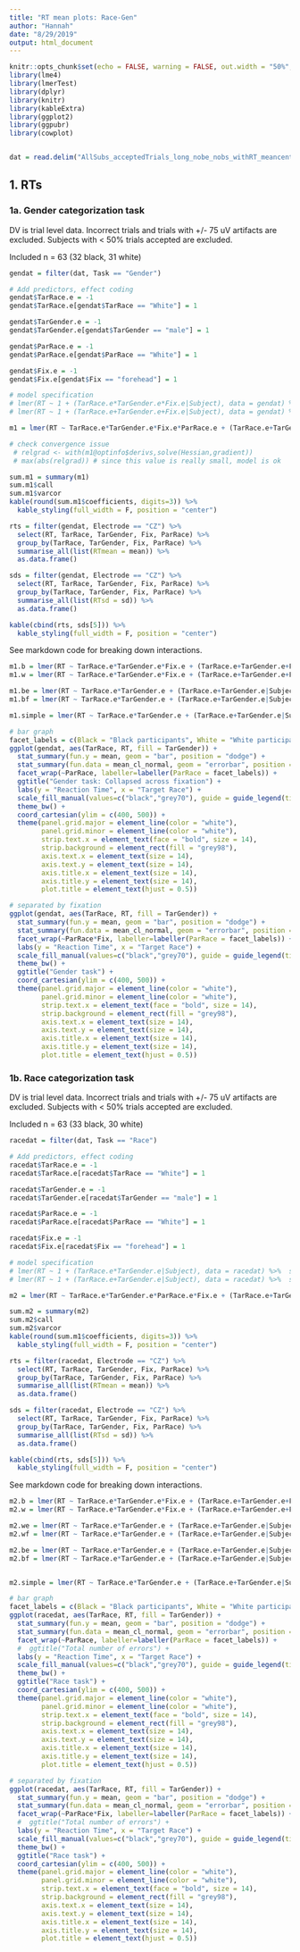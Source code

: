 ```yaml
---
title: "RT mean plots: Race-Gen"
author: "Hannah"
date: "8/29/2019"
output: html_document
---
```


```r
knitr::opts_chunk$set(echo = FALSE, warning = FALSE, out.width = "50%", out.height = "50%")
library(lme4)
library(lmerTest)
library(dplyr)
library(knitr)
library(kableExtra)
library(ggplot2)
library(ggpubr)
library(cowplot)


dat = read.delim("AllSubs_acceptedTrials_long_nobe_nobs_withRT_meancenteredP2.txt")
```

## 1. RTs

### 1a. Gender categorization task
DV is trial level data. Incorrect trials and trials with +/- 75 uV artifacts are excluded. Subjects with < 50% trials accepted are excluded. 

Included n = 63 (32 black, 31 white)

```r
gendat = filter(dat, Task == "Gender")

# Add predictors, effect coding
gendat$TarRace.e = -1
gendat$TarRace.e[gendat$TarRace == "White"] = 1

gendat$TarGender.e = -1
gendat$TarGender.e[gendat$TarGender == "male"] = 1

gendat$ParRace.e = -1
gendat$ParRace.e[gendat$ParRace == "White"] = 1

gendat$Fix.e = -1
gendat$Fix.e[gendat$Fix == "forehead"] = 1

# model specification
# lmer(RT ~ 1 + (TarRace.e*TarGender.e*Fix.e|Subject), data = gendat) %>%  summary()
# lmer(RT ~ 1 + (TarRace.e+TarGender.e+Fix.e|Subject), data = gendat) %>%  summary() # use this

m1 = lmer(RT ~ TarRace.e*TarGender.e*Fix.e*ParRace.e + (TarRace.e+TarGender.e+Fix.e|Subject), data = gendat)

# check convergence issue
 # relgrad <- with(m1@optinfo$derivs,solve(Hessian,gradient))
 # max(abs(relgrad)) # since this value is really small, model is ok

sum.m1 = summary(m1)
sum.m1$call
sum.m1$varcor
kable(round(sum.m1$coefficients, digits=3)) %>% 
  kable_styling(full_width = F, position = "center")

rts = filter(gendat, Electrode == "CZ") %>% 
  select(RT, TarRace, TarGender, Fix, ParRace) %>% 
  group_by(TarRace, TarGender, Fix, ParRace) %>% 
  summarise_all(list(RTmean = mean)) %>% 
  as.data.frame()

sds = filter(gendat, Electrode == "CZ") %>% 
  select(RT, TarRace, TarGender, Fix, ParRace) %>% 
  group_by(TarRace, TarGender, Fix, ParRace) %>% 
  summarise_all(list(RTsd = sd)) %>% 
  as.data.frame()

kable(cbind(rts, sds[5])) %>% 
  kable_styling(full_width = F, position = "center")
```

See markdown code for breaking down interactions.
```r
m1.b = lmer(RT ~ TarRace.e*TarGender.e*Fix.e + (TarRace.e+TarGender.e+Fix.e|Subject), data = filter(gendat, ParRace == "Black"))
m1.w = lmer(RT ~ TarRace.e*TarGender.e*Fix.e + (TarRace.e+TarGender.e+Fix.e|Subject), data = filter(gendat, ParRace == "White"))

m1.be = lmer(RT ~ TarRace.e*TarGender.e + (TarRace.e+TarGender.e|Subject), data = filter(gendat, ParRace == "Black" & Fix == "eyes"))
m1.bf = lmer(RT ~ TarRace.e*TarGender.e + (TarRace.e+TarGender.e|Subject), data = filter(gendat, ParRace == "Black" & Fix == "forehead"))

m1.simple = lmer(RT ~ TarRace.e*TarGender.e + (TarRace.e+TarGender.e|Subject), data = gendat)

```


```r
# bar graph
facet_labels = c(Black = "Black participants", White = "White participants")
ggplot(gendat, aes(TarRace, RT, fill = TarGender)) +
  stat_summary(fun.y = mean, geom = "bar", position = "dodge") +
  stat_summary(fun.data = mean_cl_normal, geom = "errorbar", position = position_dodge(width=.9), width = .2) +
  facet_wrap(~ParRace, labeller=labeller(ParRace = facet_labels)) + 
  ggtitle("Gender task: Collapsed across fixation") +
  labs(y = "Reaction Time", x = "Target Race") +
  scale_fill_manual(values=c("black","grey70"), guide = guide_legend(title = "Target Gender")) +
  theme_bw() +
  coord_cartesian(ylim = c(400, 500)) +
  theme(panel.grid.major = element_line(color = "white"),
        panel.grid.minor = element_line(color = "white"),
        strip.text.x = element_text(face = "bold", size = 14),
        strip.background = element_rect(fill = "grey98"),
        axis.text.x = element_text(size = 14),
        axis.text.y = element_text(size = 14),
        axis.title.x = element_text(size = 14),
        axis.title.y = element_text(size = 14),
        plot.title = element_text(hjust = 0.5))

# separated by fixation
ggplot(gendat, aes(TarRace, RT, fill = TarGender)) +
  stat_summary(fun.y = mean, geom = "bar", position = "dodge") +
  stat_summary(fun.data = mean_cl_normal, geom = "errorbar", position = position_dodge(width=.9), width = .2) +
  facet_wrap(~ParRace*Fix, labeller=labeller(ParRace = facet_labels)) + 
  labs(y = "Reaction Time", x = "Target Race") +
  scale_fill_manual(values=c("black","grey70"), guide = guide_legend(title = "Target Gender")) +
  theme_bw() +
  ggtitle("Gender task") +
  coord_cartesian(ylim = c(400, 500)) +
  theme(panel.grid.major = element_line(color = "white"),
        panel.grid.minor = element_line(color = "white"),
        strip.text.x = element_text(face = "bold", size = 14),
        strip.background = element_rect(fill = "grey98"),
        axis.text.x = element_text(size = 14),
        axis.text.y = element_text(size = 14),
        axis.title.x = element_text(size = 14),
        axis.title.y = element_text(size = 14),
        plot.title = element_text(hjust = 0.5))

```

### 1b. Race categorization task

DV is trial level data. Incorrect trials and trials with +/- 75 uV artifacts are excluded. Subjects with < 50% trials accepted are excluded. 

Included n = 63 (33 black, 30 white)

```r
racedat = filter(dat, Task == "Race")

# Add predictors, effect coding
racedat$TarRace.e = -1
racedat$TarRace.e[racedat$TarRace == "White"] = 1

racedat$TarGender.e = -1
racedat$TarGender.e[racedat$TarGender == "male"] = 1

racedat$ParRace.e = -1
racedat$ParRace.e[racedat$ParRace == "White"] = 1

racedat$Fix.e = -1
racedat$Fix.e[racedat$Fix == "forehead"] = 1

# model specification
# lmer(RT ~ 1 + (TarRace.e*TarGender.e|Subject), data = racedat) %>%  summary()
# lmer(RT ~ 1 + (TarRace.e+TarGender.e|Subject), data = racedat) %>%  summary() # use this

m2 = lmer(RT ~ TarRace.e*TarGender.e*ParRace.e*Fix.e + (TarRace.e+TarGender.e+Fix.e|Subject), data = racedat)

sum.m2 = summary(m2)
sum.m2$call
sum.m2$varcor
kable(round(sum.m1$coefficients, digits=3)) %>% 
  kable_styling(full_width = F, position = "center")

rts = filter(racedat, Electrode == "CZ") %>% 
  select(RT, TarRace, TarGender, Fix, ParRace) %>% 
  group_by(TarRace, TarGender, Fix, ParRace) %>% 
  summarise_all(list(RTmean = mean)) %>% 
  as.data.frame()

sds = filter(racedat, Electrode == "CZ") %>% 
  select(RT, TarRace, TarGender, Fix, ParRace) %>% 
  group_by(TarRace, TarGender, Fix, ParRace) %>% 
  summarise_all(list(RTsd = sd)) %>% 
  as.data.frame()

kable(cbind(rts, sds[5])) %>% 
  kable_styling(full_width = F, position = "center")
```
See markdown code for breaking down interactions.
```r
m2.b = lmer(RT ~ TarRace.e*TarGender.e*Fix.e + (TarRace.e+TarGender.e+Fix.e|Subject), data = filter(racedat, ParRace == "Black"))
m2.w = lmer(RT ~ TarRace.e*TarGender.e*Fix.e + (TarRace.e+TarGender.e+Fix.e|Subject), data = filter(racedat, ParRace == "White"))

m2.we = lmer(RT ~ TarRace.e*TarGender.e + (TarRace.e+TarGender.e|Subject), data = filter(racedat, ParRace == "White" & Fix == "eyes"))
m2.wf = lmer(RT ~ TarRace.e*TarGender.e + (TarRace.e+TarGender.e|Subject), data = filter(racedat, ParRace == "White" & Fix == "forehead"))

m2.be = lmer(RT ~ TarRace.e*TarGender.e + (TarRace.e+TarGender.e|Subject), data = filter(racedat, ParRace == "Black" & Fix == "eyes"))
m2.bf = lmer(RT ~ TarRace.e*TarGender.e + (TarRace.e+TarGender.e|Subject), data = filter(racedat, ParRace == "Black" & Fix == "forehead"))


m2.simple = lmer(RT ~ TarRace.e*TarGender.e + (TarRace.e+TarGender.e|Subject), data = racedat)
```


```r
# bar graph
facet_labels = c(Black = "Black participants", White = "White participants")
ggplot(racedat, aes(TarRace, RT, fill = TarGender)) +
  stat_summary(fun.y = mean, geom = "bar", position = "dodge") +
  stat_summary(fun.data = mean_cl_normal, geom = "errorbar", position = position_dodge(width=.9), width = .2) +
  facet_wrap(~ParRace, labeller=labeller(ParRace = facet_labels)) + 
  #  ggtitle("Total number of errors") +
  labs(y = "Reaction Time", x = "Target Race") +
  scale_fill_manual(values=c("black","grey70"), guide = guide_legend(title = "Target Gender")) +
  theme_bw() +
  ggtitle("Race task") +
  coord_cartesian(ylim = c(400, 500)) +
  theme(panel.grid.major = element_line(color = "white"),
        panel.grid.minor = element_line(color = "white"),
        strip.text.x = element_text(face = "bold", size = 14),
        strip.background = element_rect(fill = "grey98"),
        axis.text.x = element_text(size = 14),
        axis.text.y = element_text(size = 14),
        axis.title.x = element_text(size = 14),
        axis.title.y = element_text(size = 14),
        plot.title = element_text(hjust = 0.5))

# separated by fixation
ggplot(racedat, aes(TarRace, RT, fill = TarGender)) +
  stat_summary(fun.y = mean, geom = "bar", position = "dodge") +
  stat_summary(fun.data = mean_cl_normal, geom = "errorbar", position = position_dodge(width=.9), width = .2) +
  facet_wrap(~ParRace*Fix, labeller=labeller(ParRace = facet_labels)) + 
  #  ggtitle("Total number of errors") +
  labs(y = "Reaction Time", x = "Target Race") +
  scale_fill_manual(values=c("black","grey70"), guide = guide_legend(title = "Target Gender")) +
  theme_bw() +
  ggtitle("Race task") +
  coord_cartesian(ylim = c(400, 500)) +
  theme(panel.grid.major = element_line(color = "white"),
        panel.grid.minor = element_line(color = "white"),
        strip.text.x = element_text(face = "bold", size = 14),
        strip.background = element_rect(fill = "grey98"),
        axis.text.x = element_text(size = 14),
        axis.text.y = element_text(size = 14),
        axis.title.x = element_text(size = 14),
        axis.title.y = element_text(size = 14),
        plot.title = element_text(hjust = 0.5))

```


